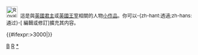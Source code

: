 <div class="notice metadata" id="stub" style="font-size: small;">[[File:Royal Coat of Arms of the United Kingdom.svg|30px]]&nbsp;&nbsp;這是與[[英國君主]]或[[英國王室]]相關的人物[[Wikipedia:小作品|小作品]]。你可以-{zh-hant:透過;zh-hans:通过}-<span class="plainlinks">[{{fullurl:{{FULLPAGENAME}}|action=edit}} 編輯或修訂]</span>擴充其内容。</div><includeonly>[[Category:英國君主小作品|{{PAGENAME}}]]{{#ifexpr:{{PAGESIZE:{{FULLPAGENAME}}|R}}>3000|[[Category:字数已超过3000字节的小作品|{{PAGENAME}}]]}}</includeonly><noinclude>[[Category:皇室小作品模板|B]][[Category:英國人物小作品模板|R]][[Category:英國君主小作品|*]]</noinclude>